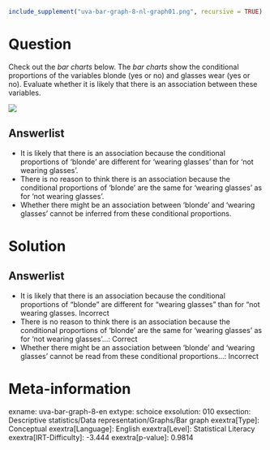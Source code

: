 ```r
include_supplement("uva-bar-graph-8-nl-graph01.png", recursive = TRUE)
```

Question
========

Check out the *bar charts* below. The *bar charts* show the conditional proportions of the variables blonde (yes or no) and glasses wear (yes or no). Evaluate whether it is likely that there is an association between these variables.

![](uva-bar-graph-8-nl-graph01.png)

Answerlist
----------

* It is likely that there is an association because the conditional proportions of 'blonde' are different for 'wearing glasses' than for 'not wearing glasses'.
* There is no reason to think there is an association because the conditional proportions of 'blonde' are the same for 'wearing glasses' as for 'not wearing glasses'.
* Whether there might be an association between 'blonde' and 'wearing glasses' cannot be inferred from these conditional proportions.

Solution
========

Answerlist
----------

* It is likely that there is an association because the conditional proportions of "blonde" are different for "wearing glasses" than for "not wearing glasses. Incorrect
* There is no reason to think there is an association because the conditional proportions of 'blonde' are the same for 'wearing glasses' as for 'not wearing glasses'...: Correct
* Whether there might be an association between 'blonde' and 'wearing glasses' cannot be read from these conditional proportions...: Incorrect

Meta-information
================
exname: uva-bar-graph-8-en
extype: schoice
exsolution: 010
exsection: Descriptive statistics/Data representation/Graphs/Bar graph
exextra[Type]: Conceptual
exextra[Language]: English
exextra[Level]: Statistical Literacy
exextra[IRT-Difficulty]: -3.444
exextra[p-value]: 0.9814
